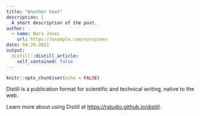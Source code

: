 ```yaml
---
title: "Another test"
description: |
  A short description of the post.
author:
  - name: Nora Jones
    url: https://example.com/norajones
date: 04-20-2021
output:
  distill::distill_article:
    self_contained: false
---
```



```r
knitr::opts_chunk$set(echo = FALSE)
```

Distill is a publication format for scientific and technical writing, native to the web.

Learn more about using Distill at <https://rstudio.github.io/distill>.


